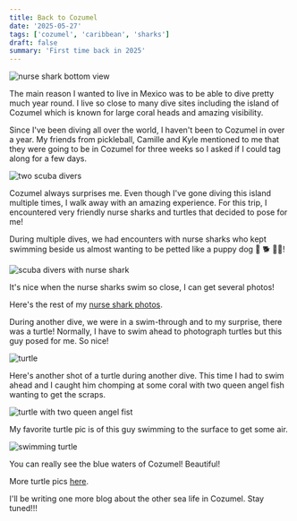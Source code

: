 ```yaml
---
title: Back to Cozumel
date: '2025-05-27'
tags: ['cozumel', 'caribbean', 'sharks']
draft: false
summary: 'First time back in 2025'
---
```


<Image
  src="/static/images/cozumel-may2025/nurse-shark-below.jpg"
  width={800}
  height={840}
  alt="nurse shark bottom view"
/>

The main reason I wanted to live in Mexico was to be able to dive pretty much year round. I live so close to many dive sites including the island of Cozumel which is known for large coral heads and amazing visibility.

Since I've been diving all over the world, I haven't been to Cozumel in over a year. My friends from pickleball, Camille and Kyle mentioned to me that they were going to be in Cozumel for three weeks so I asked if I could tag along for a few days.

<Image
  src="/static/images/cozumel-may2025/camille-kyle.jpg"
  width={800}
  height={840}
  alt="two scuba divers"
/>

Cozumel always surprises me. Even though I've gone diving this island multiple times, I walk away with an amazing experience. For this trip, I encountered very friendly nurse sharks and turtles that decided to pose for me!

During multiple dives, we had encounters with nurse sharks who kept swimming beside us almost wanting to be petted like a puppy dog 🐶 :dog2: :service_dog:!

<Image
  src="/static/images/cozumel-may2025/nurse-shark-kyle.jpg"
  width={800}
  height={840}
  alt="scuba divers with nurse shark"
/>

It's nice when the nurse sharks swim so close, I can get several photos!

Here's the rest of my [nurse shark photos](https://generosalitton.smugmug.com/Cozumel-Turtle-NurseShark/n-MBqckP).

During another dive, we were in a swim-through and to my surprise, there was a turtle! Normally, I have to swim ahead to photograph turtles but this guy posed for me. So nice!

<Image
  src="/static/images/cozumel-may2025/turtle-posing.jpg"
  width={800}
  height={840}
  alt="turtle"
/>

Here's another shot of a turtle during another dive. This time I had to swim ahead and I caught him chomping at some coral with two queen angel fish wanting to get the scraps.

<Image
  src="/static/images/cozumel-may2025/turtle-queenangels.jpg"
  width={800}
  height={840}
  alt="turtle with two queen angel fist"
/>

My favorite turtle pic is of this guy swimming to the surface to get some air.

<Image
  src="/static/images/cozumel-may2025/turtle-surfacing.jpg"
  width={800}
  height={840}
  alt="swimming turtle"
/>

You can really see the blue waters of Cozumel! Beautiful!

More turtle pics [here](https://generosalitton.smugmug.com/Cozumel-Turtlees/n-NkZQv2).

I'll be writing one more blog about the other sea life in Cozumel. Stay tuned!!!
